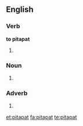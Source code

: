 ==English==

===Verb===
'''to pitapat'''

# {{alternative spelling of|pit-a-pat}}

===Noun===
{{en-noun}}

# {{alternative spelling of|pit-a-pat}}

===Adverb===
{{en-adv|-}}

# {{alternative spelling of|pit-a-pat}}

[[et:pitapat]]
[[fa:pitapat]]
[[te:pitapat]]
